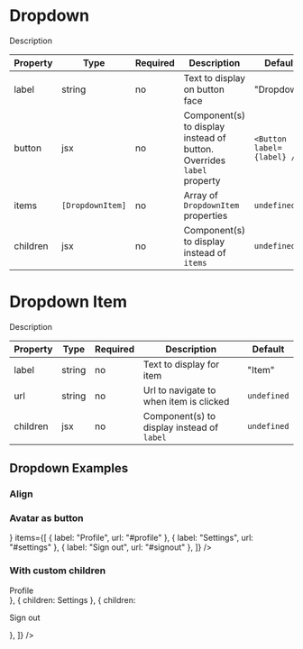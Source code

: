 
<Meta title="Components/Dropdown" component={Dropdown} />

# Dropdown

<Preview>
  <Story name="Default">
    <div style={{ paddingBottom: 84 }}>
      <Dropdown
        items={[
          { label: "Profile", url: "#profile" },
          { label: "Settings", url: "#settings" },
          { label: "Sign out", url: "#signout" },
        ]}
      />
    </div>
  </Story>
</Preview>

Description

| Property | Type             | Required | Description                                                           | Default                    |
| -------- | ---------------- | -------- | --------------------------------------------------------------------- | -------------------------- |
| label    | string           | no       | Text to display on button face                                        | "Dropdown"                 |
| button   | jsx              | no       | Component(s) to display instead of button. Overrides `label` property | `<Button label={label} />` |
| items    | `[DropdownItem]` | no       | Array of `DropdownItem` properties                                    | `undefined`                |
| children | jsx              | no       | Component(s) to display instead of `items`                            | `undefined`                |

# Dropdown Item

<Preview>
  <Story name="Dropdown Item">
    <div>
      <DropdownItem label="Profile" url="#profile" />
    </div>
  </Story>
</Preview>

Description

| Property | Type   | Required | Description                                | Default     |
| -------- | ------ | -------- | ------------------------------------------ | ----------- |
| label    | string | no       | Text to display for item                   | "Item"      |
| url      | string | no       | Url to navigate to when item is clicked    | `undefined` |
| children | jsx    | no       | Component(s) to display instead of `label` | `undefined` |

## Dropdown Examples

### Align

<Preview>
  <Story name="Align">
    <div style={{ display: "flex", justifyContent: "space-around", width: "100%", paddingBottom: 84 }}>
      <Dropdown
        align="left"
        items={[
          { label: "Profile", url: "#profile" },
          { label: "Settings", url: "#settings" },
          { label: "Sign out", url: "#signout" },
        ]}
      />
      <Dropdown
        align="right"
        items={[
          { label: "Profile", url: "#profile" },
          { label: "Settings", url: "#settings" },
          { label: "Sign out", url: "#signout" },
        ]}
      />
    </div>
  </Story>
</Preview>

### Avatar as button

<Preview>
  <Story name="Avatar Button">
    <div style={{ paddingBottom: 84 }}>
      <Dropdown
        button={
          <Avatar name="Loki McKay" src="https://i.imgur.com/niM85vH.png" />
        }
        items={[
          { label: "Profile", url: "#profile" },
          { label: "Settings", url: "#settings" },
          { label: "Sign out", url: "#signout" },
        ]}
      />
    </div>
  </Story>
</Preview>

### With custom children

<Preview>
  <Story name="Custom Children">
    <div style={{ paddingBottom: 96 }}>
      <Dropdown
        items={[
          { children: <div>Profile</div> },
          { children: <span>Settings</span> },
          { children: <p>Sign out</p> },
        ]}
      />
    </div>
  </Story>
</Preview>
